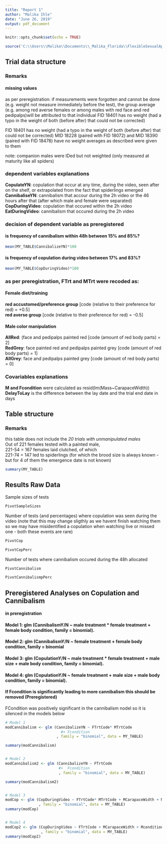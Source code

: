 ```yaml
---
title: "Report 1"
author: "Malika Ihle"
date: "June 26, 2019"
output: pdf_document
---
```


```r
knitr::opts_chunk$set(echo = TRUE)
```

```r
source('C:\\Users\\Malika\\Documents\\_Malika_Florida\\FlexibleSexualAppetite_part2\\4_DataAnalyses\\DataAnalyses.R')
```


## Trial data structure

### Remarks

#### missing values
as per preregistration: if measurements were forgotten and cannot be done (e.g. weight not measure immediately before the test), the group average (e.g. among red averse females or among males with red face and red pedipalps)will be attributed to that individual FID 18401 has no weight (had a typo in the weight of both (before after) that could not be corrected)

FID 18401 has no weight (had a typo in the weight of both (before after) that could not be corrected)
MID 18228 (paired with FID 18072) and MID 18390 (paired with FID 18478) have no weight
averages as described were given to them

note: companion males were IDed but not weighted (only measured at maturity like all spiders)


### dependent variables explanations
**CopulateYN**: copulation that occur at any time, during the video, seen after on the shelf, or extrapolated from the fact that spiderlings emerged  
**CannibaliseYN**: cannibalism that accour during the 2h video or the 46 hours after that (after which male and female were separated)  
**CopDuringVideo**: copulation that occured within the 2h video  
**EatDuringVideo**: cannibalism that occured during the 2h video  


### decision of dependent variable as preregistered
#### is frequency of cannibalism within 48h between 15% and 85%?
```r
mean(MY_TABLE$CannibalizeYN)*100 
```
#### is frequency of copulation during video between 17% and 83%?
```r
mean(MY_TABLE$CopDuringVideo)*100 
```


### as per preregistration, FTrt and MTrt were recoded as:  
#### Female diet/training  
**red accustomed/preference group** [code (relative to their preference for red) = +0.5]  
**red averse group** [code (relative to their preference for red) = -0.5]  

#### Male color manipulation   
**AllRed**: (face and pedipalps painted red [code (amount of red body parts) = 2]   
**RedGrey**: face painted red and pedipalps painted grey [code (amount of red body parts) = 1]   
**AllGrey**: face and pedipalps painted grey [code (amount of red body parts) = 0]  

### Covariables explanations
**M and Fcondition** were calculated as resid(lm(Mass~CarapaceWidth))  
**DelayToLay** is the difference between the lay date and the trial end date in days


## Table structure

### Remarks
this table does not include the *20 trials with unmanipulated males*  
Out of 221 females tested with a painted male,  
221-54 = 167 females laid clutched, of which  
221-74 = 147 led to spiderlings (for which the brood size is always known - but for 4 of them the emergence date is not known)  
 

```r
summary(MY_TABLE)
```

## Results Raw Data 

Sample sizes of tests
```r
PivotSampleSizes
```
Number of tests (and percentages) where copulation was seen during the video
(note that this may change sligthly as we havent finish watching them so we may have misidentified a copulation when watching live or missed one - both these events are rare)
```r
PivotCop

PivotCopPerc
```
Number of tests where cannibalism occured during the 48h allocated
```r
PivotCannibalism

PivotCannibalismpPerc
```


## Preregistered Analyses on Copulation and Cannibalism
#### in preregistration
#### Model 1: glm (CannibalismY/N ~ male treatment * female treatment + female body condition, family = binomial).
#### Model 2: glm (CannibalismY/N ~ female treatment + female body condition, family = binomial
#### Model 3: glm (CopulationY/N ~ male treatment * female treatment + male size + male body condition, family = binomial).
#### Model 4: glm (CopulationY/N ~ female treatment + male size + male body condition, family = binomial).

#### If Fcondition is significantly leading to more cannibalism this should be removed (Preregistered)
FCondition was positively significant in the cannibalism nodel so it is silenced in the models below


```r
# Model 1
modCannibalism <- glm (CannibalizeYN ~ FTrtCode* MTrtCode   
                         #+ Fcondition
                       , family = "binomial", data = MY_TABLE)

summary(modCannibalism)


# Model 2
modCannibalism2 <- glm (CannibalizeYN ~ FTrtCode 
                        #+  Fcondition
                        , family = "binomial", data = MY_TABLE)

summary(modCannibalism2)


# Model 3
modCop <- glm (CopDuringVideo ~ FTrtCode* MTrtCode + MCarapaceWidth + Mcondition
               , family = "binomial", data = MY_TABLE)
summary(modCop)


# Model 4
modCop2 <- glm (CopDuringVideo ~ FTrtCode + MCarapaceWidth + Mcondition
                , family = "binomial", data = MY_TABLE)
summary(modCop2)

```


